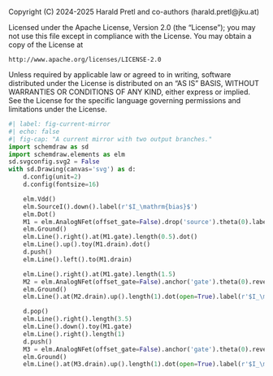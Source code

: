 ::: {.content-hidden}
Copyright (C) 2024-2025 Harald Pretl and co-authors (harald.pretl@jku.at)

Licensed under the Apache License, Version 2.0 (the "License");
you may not use this file except in compliance with the License.
You may obtain a copy of the License at

    http://www.apache.org/licenses/LICENSE-2.0

Unless required by applicable law or agreed to in writing, software
distributed under the License is distributed on an "AS IS" BASIS,
WITHOUT WARRANTIES OR CONDITIONS OF ANY KIND, either express or implied.
See the License for the specific language governing permissions and
limitations under the License.
:::

```python
#| label: fig-current-mirror
#| echo: false
#| fig-cap: "A current mirror with two output branches."
import schemdraw as sd
import schemdraw.elements as elm
sd.svgconfig.svg2 = False
with sd.Drawing(canvas='svg') as d:
    d.config(unit=2)
    d.config(fontsize=16)

    elm.Vdd()
    elm.SourceI().down().label(r'$I_\mathrm{bias}$')
    elm.Dot()
    M1 = elm.AnalogNFet(offset_gate=False).drop('source').theta(0).label('$W_1/L_1$')
    elm.Ground()
    elm.Line().right().at(M1.gate).length(0.5).dot()
    elm.Line().up().toy(M1.drain).dot()
    d.push()
    elm.Line().left().to(M1.drain)

    elm.Line().right().at(M1.gate).length(1.5)
    M2 = elm.AnalogNFet(offset_gate=False).anchor('gate').theta(0).reverse().label('$W_2/L_2$', ofst=-2)
    elm.Ground()
    elm.Line().at(M2.drain).up().length(1).dot(open=True).label(r'$I_\mathrm{out1}$', 'right')

    d.pop()
    elm.Line().right().length(3.5)
    elm.Line().down().toy(M1.gate)
    elm.Line().right().length(1)
    d.push()
    M3 = elm.AnalogNFet(offset_gate=False).anchor('gate').theta(0).reverse().label('$W_3/L_3$', ofst=-2)
    elm.Ground()
    elm.Line().at(M3.drain).up().length(1).dot(open=True).label(r'$I_\mathrm{out2}$', 'right')
```
